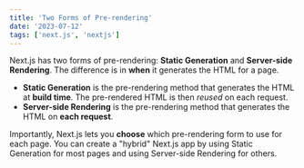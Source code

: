 ```yaml
---
title: 'Two Forms of Pre-rendering'
date: '2023-07-12'
tags: ['next.js', 'nextjs']
---
```


Next.js has two forms of pre-rendering: **Static Generation** and **Server-side
Rendering**. The difference is in **when** it generates the HTML for a page.

- **Static Generation** is the pre-rendering method that generates the HTML at
  **build time**. The pre-rendered HTML is then _reused_ on each request.
- **Server-side Rendering** is the pre-rendering method that generates the HTML
  on **each request**.

Importantly, Next.js lets you **choose** which pre-rendering form to use for
each page. You can create a "hybrid" Next.js app by using Static Generation for
most pages and using Server-side Rendering for others.
